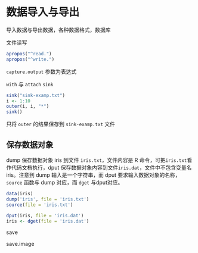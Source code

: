 # 数据导入与导出 {#data-import-export}

导入数据与导出数据，各种数据格式，数据库

文件读写

```r
apropos("^read.")
apropos("^write.")
```

`capture.output` 参数为表达式

`with` 与 `attach`
`sink`


```r
sink("sink-examp.txt")
i <- 1:10
outer(i, i, "*")
sink()
```

只将 `outer` 的结果保存到 `sink-examp.txt` 文件

## 保存数据对象 {#dump-dput}

dump 保存数据对象 iris 到文件 `iris.txt`，文件内容是 R 命令，可把`iris.txt`看作代码文档执行，dput 保存数据对象内容到文件`iris.dat`，文件中不包含变量名 iris。注意到 dump 输入是一个字符串，而 dput 要求输入数据对象的名称，`source` 函数与 dump 对应，而 `dget` 与dput对应。 

```r
data(iris)
dump('iris', file = 'iris.txt') 
source(file = 'iris.txt')

dput(iris, file = 'iris.dat')
iris <- dget(file = 'iris.dat')
```

save 

save.image

